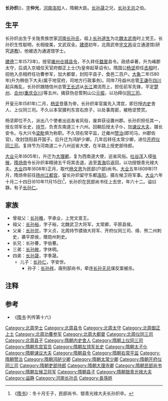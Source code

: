 '''长孙炽'''({{bd|549年||610年|11月15日|Z}})，[[表字|字]]'''仲光'''，[[河南郡|河南]][[洛阳县|洛阳]]人，隋朝大臣。[[长孙晟|长孙晟]]之兄，[[长孙无忌|长孙无忌]]之伯。

==生平==
长孙炽出生于关陇贵族世家[[河南长孙氏|河南长孙氏]]，祖上[[长孙道生|长孙道生]]为北[[魏太武帝|魏太武帝]]时上党王。长孙炽生性聪明，长相俊美，文武双全。[[建德_(北周)|建德]]初年，北周武帝[[宇文邕|宇文邕]]设立通道馆(研究[[道教|道教]])，他被选为通道馆学士。

[[建德|建德]]二年(573年)，授官[[雍州|雍州]][[仓城县|仓城]][[县令|县令]]，不久转任[[盩厔县|盩厔]]县令。政绩卓著，升为崤郡太守，后调入京城任天官府御正上士(为皇帝起草诏令)。隋国公[[杨坚|杨坚]]担任[[丞相|丞相]]时，招他入丞相府任功曹参军，加大都督，封阳平县子，食邑二百户。[[大象|大象]]二年(580年)升为稍伯下大夫(属于地官府，司地方行政事务)。同年7月益州总管[[王谦|王谦]]在[[四川|四川]]起兵叛乱，长孙炽跟随信州总管[[王长述|王长述]]从[[长江|长江]]溯流而上，担任前军先锋，平定[[楚州|楚州]]、[[合州|合州]]([[重庆|重庆]][[合川|合川]])等五州，擒获伪总管荆山公[[元振|元振]]，以功拜仪[[同三司|同三司]]。

开皇元年(581年)二月，[[杨坚|杨坚]]登基为帝，长孙炽率官属先入清宫，即日授[[内史|内史]]舍人、上仪同三司。不久以本官摄判东宫右庶子，以处事周密，被杨坚赞赏。

杨坚即位不久，派出八个使者出巡各省风俗，废弃获设置州郡。长孙炽担任其一，授左领军长史，[[持节|持节]]，负责东南道三十六州。回朝后授太子仆，加[[谏议大夫|谏议大夫]]，摄长安令。与大兴令[[梁毗|梁毗]]俱为称职。不久领右常平监，迁雍州[[赞治|赞治]](即司马，州郡佐官)，改封饶阳县开国子。后升迁为鸿胪少卿。几年后转任太常少卿，进位[[开府仪同三司|开府仪同三司]]。复持节为河南道二十八州巡省大使，在半路上授吏部侍郎。

[[大业|大业]]元年(605年)，升迁为[[大理卿|大理卿]]，复为西南道大使，巡省风俗。[[吐谷浑|吐谷浑]]入侵[[张掖|张掖]]，[[隋炀帝|隋炀帝]]令长孙炽率精骑五千将其击退，追至[[青海|青海]]后返回，以功授银青光禄大夫。[[大业|大业]]四年(608年)正月，取代[[杨文思|杨文思]]为民部(户部)尚书。[[大业|大业]]五年(609年)11月，隋炀帝前往[[扬州|扬州]][[江都宫|江都宫]]，留长孙炽留守东都[[洛阳|洛阳]]，摄左候卫将军事。[[大业|大业]]六年十月二十四日(610年11月15日)<ref>《[[隋书|隋书]]》：冬十月壬子，民部尚书、银青光禄大夫长孙炽卒。</ref>，长孙炽在民部尚书任上去世，年六十二。谥曰静。有子[[长孙仁|长孙仁]]。 

==家族==
{{main|河南长孙氏世系图}}

* 曾祖父：[[长孙稚|长孙稚]]，字承业，上党文宣王。
* 祖父：[[长孙裕|长孙裕]]，字子裕，北魏武卫大将军，太常卿，平原县侯。
* 父亲：[[长孙兕|长孙兕]]，字义贞，北周持节骠骑大将军、开府仪同三司、绛、熊二州刺史，袭平原侯，赠勋州刺史。
* 长兄：长孙謩，字伯謩。
* 三弟：[[长孙敞|长孙敞]]，字休明。
* 四弟：[[长孙晟|长孙晟]]，字季晟。
**  儿子：[[长孙仁|长孙仁]]，字安世。
***  孙子：[[长孙祥|长孙祥]]，唐刑部尚书，牵连[[长孙无忌|长孙无忌]]谋反案被杀。

== 注释 ==

{{Reflist|2}}

==参考==
*《[[隋书|隋书]]·列传第十六》

[[Category:北周学士|Category:北周学士]]
[[Category:北周县令|Category:北周县令]]
[[Category:北周太守|Category:北周太守]]
[[Category:北周御正上士|Category:北周御正上士]]
[[Category:北周功曹参军|Category:北周功曹参军]]
[[Category:北周大都督|Category:北周大都督]]
[[Category:北周仪同三司|Category:北周仪同三司]]
[[Category:北周县子|Category:北周县子]]
[[Category:隋朝内史舍人|Category:隋朝内史舍人]]
[[Category:隋朝上仪同三司|Category:隋朝上仪同三司]]
[[Category:隋朝东宫官员|Category:隋朝东宫官员]]
[[Category:隋朝左领军长史|Category:隋朝左领军长史]]
[[Category:隋朝太子仆|Category:隋朝太子仆]]
[[Category:隋朝谏议大夫|Category:隋朝谏议大夫]]
[[Category:隋朝县令|Category:隋朝县令]]
[[Category:隋朝右常平监|Category:隋朝右常平监]]
[[Category:隋朝赞治|Category:隋朝赞治]]
[[Category:隋朝鸿胪少卿|Category:隋朝鸿胪少卿]]
[[Category:隋朝太常少卿|Category:隋朝太常少卿]]
[[Category:隋朝开府仪同三司|Category:隋朝开府仪同三司]]
[[Category:隋朝吏部侍郎|Category:隋朝吏部侍郎]]
[[Category:隋朝大理寺卿|Category:隋朝大理寺卿]]
[[Category:隋朝民部尚书|Category:隋朝民部尚书]]
[[Category:隋朝左候卫将军|Category:隋朝左候卫将军]]
[[Category:隋朝县子|Category:隋朝县子]]
[[Category:隋朝银青光禄大夫|Category:隋朝银青光禄大夫]]
[[Category:谥静|Category:谥静]]
[[Category:河南长孙氏|Category:河南长孙氏]]
[[Category:長孫姓|Category:長孫姓]]